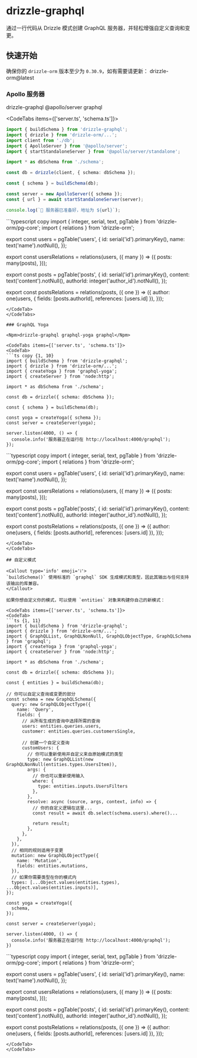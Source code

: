 
# drizzle-graphql

通过一行代码从 Drizzle 模式创建 GraphQL 服务器，并轻松增强自定义查询和变更。

## 快速开始

确保你的 `drizzle-orm` 版本至少为 `0.30.9`，如有需要请更新：
<Npm>drizzle-orm@latest</Npm>

### Apollo 服务器

<Npm>drizzle-graphql @apollo/server graphql</Npm>

<CodeTabs items={['server.ts', 'schema.ts']}>
<CodeTab>
```ts copy {1, 10}
import { buildSchema } from 'drizzle-graphql';
import { drizzle } from 'drizzle-orm/...';
import client from './db';
import { ApolloServer } from '@apollo/server';
import { startStandaloneServer } from '@apollo/server/standalone';

import * as dbSchema from './schema';

const db = drizzle(client, { schema: dbSchema });

const { schema } = buildSchema(db);

const server = new ApolloServer({ schema });
const { url } = await startStandaloneServer(server);

console.log(`🚀 服务器已准备好，地址为 ${url}`);
```
</CodeTab>
<CodeTab>
```typescript copy
import { integer, serial, text, pgTable } from 'drizzle-orm/pg-core';
import { relations } from 'drizzle-orm';

export const users = pgTable('users', {
  id: serial('id').primaryKey(),
  name: text('name').notNull(),
});

export const usersRelations = relations(users, ({ many }) => ({
  posts: many(posts),
}));

export const posts = pgTable('posts', {
  id: serial('id').primaryKey(),
  content: text('content').notNull(),
  authorId: integer('author_id').notNull(),
});

export const postsRelations = relations(posts, ({ one }) => ({
  author: one(users, { fields: [posts.authorId], references: [users.id] }),
}));
```
</CodeTab>
</CodeTabs>

### GraphQL Yoga

<Npm>drizzle-graphql graphql-yoga graphql</Npm>

<CodeTabs items={['server.ts', 'schema.ts']}>
<CodeTab>
```ts copy {1, 10}
import { buildSchema } from 'drizzle-graphql';
import { drizzle } from 'drizzle-orm/...';
import { createYoga } from 'graphql-yoga';
import { createServer } from 'node:http';

import * as dbSchema from './schema';

const db = drizzle({ schema: dbSchema });

const { schema } = buildSchema(db);

const yoga = createYoga({ schema });
const server = createServer(yoga);

server.listen(4000, () => {
  console.info('服务器正在运行在 http://localhost:4000/graphql');
});
```
</CodeTab>
<CodeTab>
```typescript copy
import { integer, serial, text, pgTable } from 'drizzle-orm/pg-core';
import { relations } from 'drizzle-orm';

export const users = pgTable('users', {
  id: serial('id').primaryKey(),
  name: text('name').notNull(),
});

export const usersRelations = relations(users, ({ many }) => ({
  posts: many(posts),
}));

export const posts = pgTable('posts', {
  id: serial('id').primaryKey(),
  content: text('content').notNull(),
  authorId: integer('author_id').notNull(),
});

export const postsRelations = relations(posts, ({ one }) => ({
  author: one(users, { fields: [posts.authorId], references: [users.id] }),
}));
```
</CodeTab>
</CodeTabs>

## 自定义模式

<Callout type='info' emoji='ℹ️'>
`buildSchema()` 使用标准的 `graphql` SDK 生成模式和类型，因此其输出与任何支持该输出的库兼容。
</Callout>

如果你想自定义你的模式，可以使用 `entities` 对象来构建你自己的新模式：

<CodeTabs items={['server.ts', 'schema.ts']}>
<CodeTab>
```ts {1, 11}
import { buildSchema } from 'drizzle-graphql';
import { drizzle } from 'drizzle-orm/...';
import { GraphQLList, GraphQLNonNull, GraphQLObjectType, GraphQLSchema } from 'graphql';
import { createYoga } from 'graphql-yoga';
import { createServer } from 'node:http';

import * as dbSchema from './schema';

const db = drizzle({ schema: dbSchema });

const { entities } = buildSchema(db);

// 你可以自定义查询或变更的部分
const schema = new GraphQLSchema({
  query: new GraphQLObjectType({
    name: 'Query',
    fields: {
      // 从所有生成的查询中选择所需的查询
      users: entities.queries.users,
      customer: entities.queries.customersSingle,

      // 创建一个自定义查询
      customUsers: {
        // 你可以重新使用并自定义来自原始模式的类型
        type: new GraphQLList(new GraphQLNonNull(entities.types.UsersItem)),
        args: {
          // 你也可以重新使用输入
          where: {
            type: entities.inputs.UsersFilters
          },
        },
        resolve: async (source, args, context, info) => {
          // 你的自定义逻辑在这里...
          const result = await db.select(schema.users).where()...

          return result;
        },
      },
    },
  }),
  // 相同的规则适用于变更
  mutation: new GraphQLObjectType({
    name: 'Mutation',
    fields: entities.mutations,
  }),
  // 如果你需要类型在你的模式内
  types: [...Object.values(entities.types), ...Object.values(entities.inputs)],
});

const yoga = createYoga({
  schema,
});

const server = createServer(yoga);

server.listen(4000, () => {
  console.info('服务器正在运行在 http://localhost:4000/graphql');
})
```
</CodeTab>
<CodeTab>
```typescript copy
import { integer, serial, text, pgTable } from 'drizzle-orm/pg-core';
import { relations } from 'drizzle-orm';

export const users = pgTable('users', {
  id: serial('id').primaryKey(),
  name: text('name').notNull(),
});

export const usersRelations = relations(users, ({ many }) => ({
  posts: many(posts),
}));

export const posts = pgTable('posts', {
  id: serial('id').primaryKey(),
  content: text('content').notNull(),
  authorId: integer('author_id').notNull(),
});

export const postsRelations = relations(posts, ({ one }) => ({
  author: one(users, { fields: [posts.authorId], references: [users.id] }),
}));
```
</CodeTab>
</CodeTabs>

